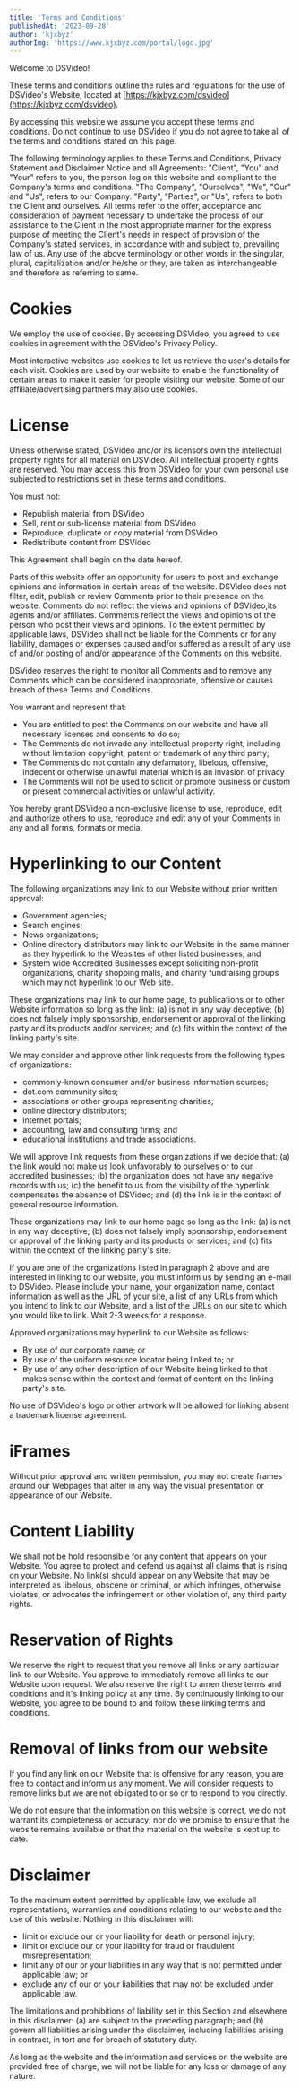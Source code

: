 ```yaml
---
title: 'Terms and Conditions'
publishedAt: '2023-09-28'
author: 'kjxbyz'
authorImg: 'https://www.kjxbyz.com/portal/logo.jpg'
---
```


Welcome to DSVideo!

These terms and conditions outline the rules and regulations for the use of DSVideo's Website, located at [https://kjxbyz.com/dsvideo](https://kjxbyz.com/dsvideo).

By accessing this website we assume you accept these terms and conditions. Do not continue to use DSVideo if you do not agree to take all of the terms and conditions stated on this page.

The following terminology applies to these Terms and Conditions, Privacy Statement and Disclaimer Notice and all Agreements: "Client", "You" and "Your" refers to you, the person log on this website and compliant to the Company's terms and conditions. "The Company", "Ourselves", "We", "Our" and "Us", refers to our Company. "Party", "Parties", or "Us", refers to both the Client and ourselves. All terms refer to the offer, acceptance and consideration of payment necessary to undertake the process of our assistance to the Client in the most appropriate manner for the express purpose of meeting the Client's needs in respect of provision of the Company's stated services, in accordance with and subject to, prevailing law of us. Any use of the above terminology or other words in the singular, plural, capitalization and/or he/she or they, are taken as interchangeable and therefore as referring to same.

# Cookies

We employ the use of cookies. By accessing DSVideo, you agreed to use cookies in agreement with the DSVideo's Privacy Policy.

Most interactive websites use cookies to let us retrieve the user's details for each visit. Cookies are used by our website to enable the functionality of certain areas to make it easier for people visiting our website. Some of our affiliate/advertising partners may also use cookies.

# License

Unless otherwise stated, DSVideo and/or its licensors own the intellectual property rights for all material on DSVideo. All intellectual property rights are reserved. You may access this from DSVideo for your own personal use subjected to restrictions set in these terms and conditions.

You must not:

*   Republish material from DSVideo
*   Sell, rent or sub-license material from DSVideo
*   Reproduce, duplicate or copy material from DSVideo
*   Redistribute content from DSVideo

This Agreement shall begin on the date hereof.

Parts of this website offer an opportunity for users to post and exchange opinions and information in certain areas of the website. DSVideo does not filter, edit, publish or review Comments prior to their presence on the website. Comments do not reflect the views and opinions of DSVideo,its agents and/or affiliates. Comments reflect the views and opinions of the person who post their views and opinions. To the extent permitted by applicable laws, DSVideo shall not be liable for the Comments or for any liability, damages or expenses caused and/or suffered as a result of any use of and/or posting of and/or appearance of the Comments on this website.

DSVideo reserves the right to monitor all Comments and to remove any Comments which can be considered inappropriate, offensive or causes breach of these Terms and Conditions.

You warrant and represent that:

*   You are entitled to post the Comments on our website and have all necessary licenses and consents to do so;
*   The Comments do not invade any intellectual property right, including without limitation copyright, patent or trademark of any third party;
*   The Comments do not contain any defamatory, libelous, offensive, indecent or otherwise unlawful material which is an invasion of privacy
*   The Comments will not be used to solicit or promote business or custom or present commercial activities or unlawful activity.

You hereby grant DSVideo a non-exclusive license to use, reproduce, edit and authorize others to use, reproduce and edit any of your Comments in any and all forms, formats or media.

# Hyperlinking to our Content

The following organizations may link to our Website without prior written approval:

*   Government agencies;
*   Search engines;
*   News organizations;
*   Online directory distributors may link to our Website in the same manner as they hyperlink to the Websites of other listed businesses; and
*   System wide Accredited Businesses except soliciting non-profit organizations, charity shopping malls, and charity fundraising groups which may not hyperlink to our Web site.

These organizations may link to our home page, to publications or to other Website information so long as the link: (a) is not in any way deceptive; (b) does not falsely imply sponsorship, endorsement or approval of the linking party and its products and/or services; and (c) fits within the context of the linking party's site.

We may consider and approve other link requests from the following types of organizations:

*   commonly-known consumer and/or business information sources;
*   dot.com community sites;
*   associations or other groups representing charities;
*   online directory distributors;
*   internet portals;
*   accounting, law and consulting firms; and
*   educational institutions and trade associations.

We will approve link requests from these organizations if we decide that: (a) the link would not make us look unfavorably to ourselves or to our accredited businesses; (b) the organization does not have any negative records with us; (c) the benefit to us from the visibility of the hyperlink compensates the absence of DSVideo; and (d) the link is in the context of general resource information.

These organizations may link to our home page so long as the link: (a) is not in any way deceptive; (b) does not falsely imply sponsorship, endorsement or approval of the linking party and its products or services; and (c) fits within the context of the linking party's site.

If you are one of the organizations listed in paragraph 2 above and are interested in linking to our website, you must inform us by sending an e-mail to DSVideo. Please include your name, your organization name, contact information as well as the URL of your site, a list of any URLs from which you intend to link to our Website, and a list of the URLs on our site to which you would like to link. Wait 2-3 weeks for a response.

Approved organizations may hyperlink to our Website as follows:

*   By use of our corporate name; or
*   By use of the uniform resource locator being linked to; or
*   By use of any other description of our Website being linked to that makes sense within the context and format of content on the linking party's site.

No use of DSVideo's logo or other artwork will be allowed for linking absent a trademark license agreement.

# iFrames

Without prior approval and written permission, you may not create frames around our Webpages that alter in any way the visual presentation or appearance of our Website.

# Content Liability

We shall not be hold responsible for any content that appears on your Website. You agree to protect and defend us against all claims that is rising on your Website. No link(s) should appear on any Website that may be interpreted as libelous, obscene or criminal, or which infringes, otherwise violates, or advocates the infringement or other violation of, any third party rights.

# Reservation of Rights

We reserve the right to request that you remove all links or any particular link to our Website. You approve to immediately remove all links to our Website upon request. We also reserve the right to amen these terms and conditions and it's linking policy at any time. By continuously linking to our Website, you agree to be bound to and follow these linking terms and conditions.

# Removal of links from our website

If you find any link on our Website that is offensive for any reason, you are free to contact and inform us any moment. We will consider requests to remove links but we are not obligated to or so or to respond to you directly.

We do not ensure that the information on this website is correct, we do not warrant its completeness or accuracy; nor do we promise to ensure that the website remains available or that the material on the website is kept up to date.

# Disclaimer

To the maximum extent permitted by applicable law, we exclude all representations, warranties and conditions relating to our website and the use of this website. Nothing in this disclaimer will:

*   limit or exclude our or your liability for death or personal injury;
*   limit or exclude our or your liability for fraud or fraudulent misrepresentation;
*   limit any of our or your liabilities in any way that is not permitted under applicable law; or
*   exclude any of our or your liabilities that may not be excluded under applicable law.

The limitations and prohibitions of liability set in this Section and elsewhere in this disclaimer: (a) are subject to the preceding paragraph; and (b) govern all liabilities arising under the disclaimer, including liabilities arising in contract, in tort and for breach of statutory duty.

As long as the website and the information and services on the website are provided free of charge, we will not be liable for any loss or damage of any nature.
